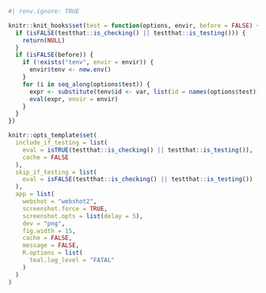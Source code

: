 ```r
#| renv.ignore: TRUE

knitr::knit_hooks$set(test = function(options, envir, before = FALSE) {
  if (isFALSE(testthat::is_checking() || testthat::is_testing())) {
    return(NULL)
  }
  if (isFALSE(before)) {
    if (!exists("tenv", envir = envir)) {
      envir$tenv <- new.env()
    }
    for (i in seq_along(options$test)) {
      expr <- substitute(tenv$id <- var, list(id = names(options$test)[i], var = as.name(options$test[[i]])))
      eval(expr, envir = envir)
    }
  }
})

knitr::opts_template$set(
  include_if_testing = list(
    eval = isTRUE(testthat::is_checking() || testthat::is_testing()),
    cache = FALSE
  ),
  skip_if_testing = list(
    eval = isFALSE(testthat::is_checking() || testthat::is_testing())
  ),
  app = list(
    webshot = "webshot2",
    screenshot.force = TRUE,
    screenshot.opts = list(delay = 5),
    dev = "png",
    fig.width = 15,
    cache = FALSE,
    message = FALSE,
    R.options = list(
      teal.log_level = "FATAL"
    )
  )
)
```
